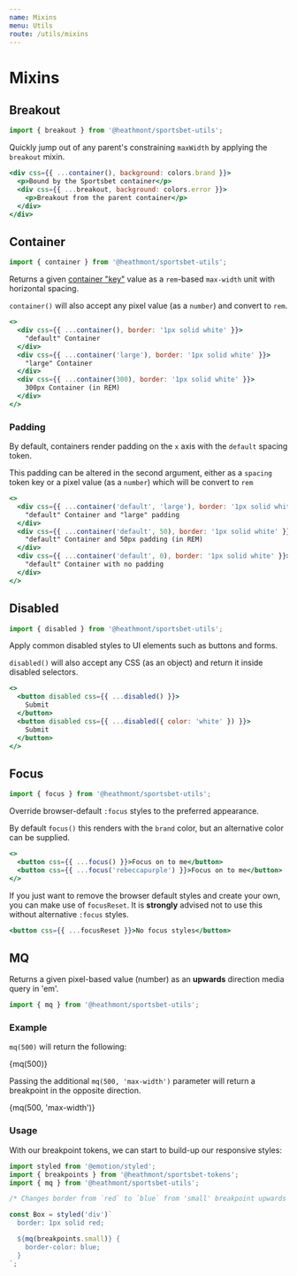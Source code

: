```yaml
---
name: Mixins
menu: Utils
route: /utils/mixins
---
```



# Mixins

## Breakout

```js
import { breakout } from '@heathmont/sportsbet-utils';
```

Quickly jump out of any parent's constraining `maxWidth` by applying the `breakout` mixin.

```jsx react-live
<div css={{ ...container(), background: colors.brand }}>
  <p>Bound by the Sportsbet container</p>
  <div css={{ ...breakout, background: colors.error }}>
    <p>Breakout from the parent container</p>
  </div>
</div>
```

## Container

```js
import { container } from '@heathmont/sportsbet-utils';
```

Returns a given [container "key"](/tokens#container) value as a `rem`-based `max-width` unit with horizontal spacing.

`container()` will also accept any pixel value (as a `number`) and convert to `rem`.

```jsx react-live
<>
  <div css={{ ...container(), border: '1px solid white' }}>
    "default" Container
  </div>
  <div css={{ ...container('large'), border: '1px solid white' }}>
    "large" Container
  </div>
  <div css={{ ...container(300), border: '1px solid white' }}>
    300px Container (in REM)
  </div>
</>
```

### Padding

By default, containers render padding on the `x` axis with the `default` spacing
token.

This padding can be altered in the second argument, either as a `spacing` token
key or a pixel value (as a `number`) which will be convert to `rem`

```jsx react-live
<>
  <div css={{ ...container('default', 'large'), border: '1px solid white' }}>
    "default" Container and "large" padding
  </div>
  <div css={{ ...container('default', 50), border: '1px solid white' }}>
    "default" Container and 50px padding (in REM)
  </div>
  <div css={{ ...container('default', 0), border: '1px solid white' }}>
    "default" Container with no padding
  </div>
</>
```

## Disabled

```js
import { disabled } from '@heathmont/sportsbet-utils';
```

Apply common disabled styles to UI elements such as buttons and forms.

`disabled()` will also accept any CSS (as an object) and return it inside disabled selectors.

```jsx react-live
<>
  <button disabled css={{ ...disabled() }}>
    Submit
  </button>
  <button disabled css={{ ...disabled({ color: 'white' }) }}>
    Submit
  </button>
</>
```

## Focus

```js
import { focus } from '@heathmont/sportsbet-utils';
```

Override browser-default `:focus` styles to the preferred appearance.

By default `focus()` this renders with the `brand` color, but an alternative color can be supplied.

```jsx react-live
<>
  <button css={{ ...focus() }}>Focus on to me</button>
  <button css={{ ...focus('rebeccapurple') }}>Focus on to me</button>
</>
```

If you just want to remove the browser default styles and create your own, you
can make use of `focusReset`. It is **strongly** advised not to use this without
alternative `:focus` styles.

```jsx react-live
<button css={{ ...focusReset }}>No focus styles</button>
```

## MQ

Returns a given pixel-based value (number) as an **upwards** direction media query in 'em'.

```js
import { mq } from '@heathmont/sportsbet-utils';
```

### Example

`mq(500)` will return the following:

<Playground>
  <p>{mq(500)}</p>
</Playground>

Passing the additional `mq(500, 'max-width')` parameter will return a breakpoint in the opposite direction.

<Playground>
  <p>{mq(500, 'max-width')}</p>
</Playground>

### Usage

With our breakpoint tokens, we can start to build-up our responsive styles:

```jsx
import styled from '@emotion/styled';
import { breakpoints } from '@heathmont/sportsbet-tokens';
import { mq } from '@heathmont/sportsbet-utils';

/* Changes border from `red` to `blue` from 'small' breakpoint upwards */

const Box = styled('div')`
  border: 1px solid red;

  ${mq(breakpoints.small)} {
    border-color: blue;
  }
`;
```
